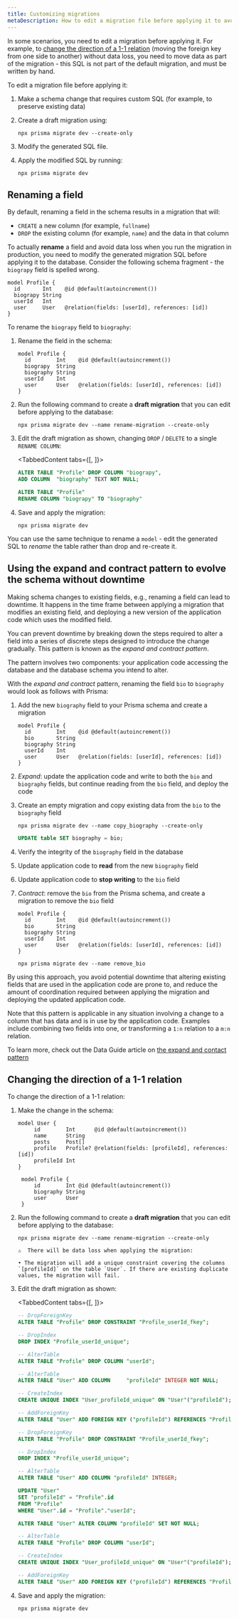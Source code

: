 ```yaml
---
title: Customizing migrations
metaDescription: How to edit a migration file before applying it to avoid data loss in production.
---
```


<TopBlock>

In some scenarios, you need to edit a migration before applying it. For example, to [change the direction of a 1-1 relation](#changing-the-direction-of-a-1-1-relation) (moving the foreign key from one side to another) without data loss, you need to move data as part of the migration - this SQL is not part of the default migration, and must be written by hand.

To edit a migration file before applying it:

1. Make a schema change that requires custom SQL (for example, to preserve existing data)
1. Create a draft migration using:

   ```terminal
   npx prisma migrate dev --create-only
   ```

1. Modify the generated SQL file.
1. Apply the modified SQL by running:

   ```terminal
   npx prisma migrate dev
   ```

</TopBlock>

## Renaming a field

By default, renaming a field in the schema results in a migration that will:

* `CREATE` a new column (for example, `fullname`)
* `DROP` the existing column (for example, `name`) and the data in that column

To actually **rename** a field and avoid data loss when you run the migration in production, you need to modify the generated migration SQL before applying it to the database. Consider the following schema fragment - the `biograpy` field is spelled wrong.

```prisma highlight=3;normal;
model Profile {
  id       Int    @id @default(autoincrement())
  biograpy String
  userId   Int
  user     User   @relation(fields: [userId], references: [id])
}
```

To rename the `biograpy` field to `biography`:

1. Rename the field in the schema:

   ```prisma highlight=3;delete|4;add;
   model Profile {
     id        Int    @id @default(autoincrement())
     biograpy  String
     biography String
     userId    Int
     user      User   @relation(fields: [userId], references: [id])
   }
   ```

1. Run the following command to create a **draft migration** that you can edit before applying to the database:

   ```terminal
   npx prisma migrate dev --name rename-migration --create-only
   ```

1. Edit the draft migration as shown, changing `DROP` / `DELETE` to a single `RENAME COLUMN`:

      <TabbedContent tabs={[<FileWithIcon text="Before" icon="code"/>, <FileWithIcon text="After" icon="code" />]}>

      <tab>

      ```sql file=./prisma/migrations/20210308092620_rename_migration/migration.sql
      ALTER TABLE "Profile" DROP COLUMN "biograpy",
      ADD COLUMN  "biography" TEXT NOT NULL;
      ```

      </tab>

      <tab>

      ```sql file=./prisma/migrations/20210308092620_rename_migration/migration.sql
      ALTER TABLE "Profile"
      RENAME COLUMN "biograpy" TO "biography"
      ```
      </tab>

      </TabbedContent>

1. Save and apply the migration:

   ```terminal
   npx prisma migrate dev
   ```

You can use the same technique to rename a `model` - edit the generated SQL to _rename_ the table rather than drop and re-create it.

## Using the expand and contract pattern to evolve the schema without downtime

Making schema changes to existing fields, e.g., renaming a field can lead to downtime. It happens in the time frame between applying a migration that modifies an existing field, and deploying a new version of the application code which uses the modified field.

You can prevent downtime by breaking down the steps required to alter a field into a series of discrete steps designed to introduce the change gradually. This pattern is known as the _expand and contract pattern_.

The pattern involves two components: your application code accessing the database and the database schema you intend to alter.

With the _expand and contract_ pattern, renaming the field `bio` to `biography` would look as follows with Prisma:

1. Add the new `biography` field to your Prisma schema and create a migration
   ```prisma highlight=4;add;
   model Profile {
     id        Int    @id @default(autoincrement())
     bio       String
     biography String
     userId    Int
     user      User   @relation(fields: [userId], references: [id])
   }
   ```

2. _Expand_: update the application code and write to both the `bio` and `biography` fields, but continue reading from the `bio` field, and deploy the code
3. Create an empty migration and copy existing data from the `bio` to the `biography` field
   ```terminal
   npx prisma migrate dev --name copy_biography --create-only
   ```

   ```sql file=prisma/migrations/20210420000000_copy_biography/migration.sql
   UPDATE table SET biography = bio;
   ```

4. Verify the integrity of the `biography` field in the database
5. Update application code to **read** from the new `biography` field
6. Update application code to **stop writing** to the `bio` field
7. _Contract_: remove the `bio` from the Prisma schema, and create a migration to remove the `bio` field

   ```prisma highlight=3;delete;
   model Profile {
     id        Int    @id @default(autoincrement())
     bio       String
     biography String
     userId    Int
     user      User   @relation(fields: [userId], references: [id])
   }
   ```

   ```terminal
   npx prisma migrate dev --name remove_bio
   ```


By using this approach, you avoid potential downtime that altering existing fields that are used in the application code are prone to, and reduce the amount of coordination required between applying the migration and deploying the updated application code.

Note that this pattern is applicable in any situation involving a change to a column that has data and is in use by the application code. Examples include combining two fields into one, or transforming a `1:n` relation to a `m:n` relation.

To learn more, check out the Data Guide article on [the expand and contact pattern](https://www.prisma.io/dataguide/types/relational/expand-and-contract-pattern)

## Changing the direction of a 1-1 relation

To change the direction of a 1-1 relation:

1. Make the change in the schema:

   ```prisma
   model User {
        id        Int      @id @default(autoincrement())
        name      String
        posts     Post[]
        profile   Profile? @relation(fields: [profileId], references: [id])
        profileId Int
   }

    model Profile {
        id        Int @id @default(autoincrement())
        biography String
        user      User
    }
    ```

1. Run the following command to create a **draft migration** that you can edit before applying to the database:

    <CodeWithResult expanded={true}>
    <cmd>

      ```terminal
      npx prisma migrate dev --name rename-migration --create-only
      ```

    </cmd>
    <cmdResult>

      ```
      ⚠️  There will be data loss when applying the migration:

      • The migration will add a unique constraint covering the columns `[profileId]` on the table `User`. If there are existing duplicate values, the migration will fail.
      ```

    </cmdResult>
    </CodeWithResult>

1. Edit the draft migration as shown:

      <TabbedContent tabs={[<FileWithIcon text="Before" icon="code"/>, <FileWithIcon text="After" icon="code"/>]}>

      <tab>

      ```sql
      -- DropForeignKey
      ALTER TABLE "Profile" DROP CONSTRAINT "Profile_userId_fkey";

      -- DropIndex
      DROP INDEX "Profile_userId_unique";

      -- AlterTable
      ALTER TABLE "Profile" DROP COLUMN "userId";

      -- AlterTable
      ALTER TABLE "User" ADD COLUMN     "profileId" INTEGER NOT NULL;

      -- CreateIndex
      CREATE UNIQUE INDEX "User_profileId_unique" ON "User"("profileId");

      -- AddForeignKey
      ALTER TABLE "User" ADD FOREIGN KEY ("profileId") REFERENCES "Profile"("id") ON DELETE CASCADE ON UPDATE CASCADE;
      ```

      </tab>

      <tab>

      ```sql
      -- DropForeignKey
      ALTER TABLE "Profile" DROP CONSTRAINT "Profile_userId_fkey";

      -- DropIndex
      DROP INDEX "Profile_userId_unique";

      -- AlterTable
      ALTER TABLE "User" ADD COLUMN "profileId" INTEGER;

      UPDATE "User"
      SET "profileId" = "Profile".id
      FROM "Profile"
      WHERE "User".id = "Profile"."userId";

      ALTER TABLE "User" ALTER COLUMN "profileId" SET NOT NULL;

      -- AlterTable
      ALTER TABLE "Profile" DROP COLUMN "userId";

      -- CreateIndex
      CREATE UNIQUE INDEX "User_profileId_unique" ON "User"("profileId");

      -- AddForeignKey
      ALTER TABLE "User" ADD FOREIGN KEY ("profileId") REFERENCES "Profile"("id") ON DELETE CASCADE ON UPDATE CASCADE;
      ```

      </tab>

      </TabbedContent>

1. Save and apply the migration:

   ```terminal
   npx prisma migrate dev
   ```